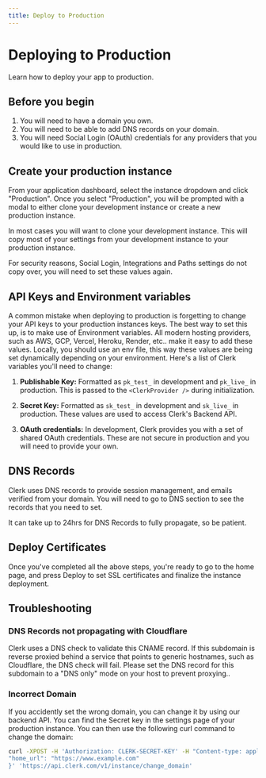 ```yaml
---
title: Deploy to Production
---
```



# Deploying to Production
Learn how to deploy your app to production.

## Before you begin
1. You will need to have a domain you own.
2. You will need to be able to add DNS records on your domain.
3. You will need Social Login (OAuth) credentials for any providers that you would like to use in production.

## Create your production instance

From your application dashboard, select the instance dropdown and click "Production". Once you select "Production", you will be prompted with a modal to either clone your development instance or create a new production instance.

<Images
width={1200}
height={675}
  src="/images/production/production-modal.png"
  alt="Production Modal"
/>

In most cases you will want to clone your development instance. This will copy most of your settings from your development instance to your production instance.

<Callout type="warning">For security reasons, Social Login, Integrations and Paths settings do not copy over, you will need to set these values again.</Callout>

## API Keys and Environment variables
A common mistake when deploying to production is forgetting to change your API keys to your production instances keys. The best way to set this up, is to make use of Environment variables. All modern hosting providers, such as AWS, GCP, Vercel, Heroku, Render, etc.. make it easy to add these values. Locally, you should use an env file, this way these values are being set dynamically depending on your environment. Here's a list of Clerk variables you'll need to change:

1. **Publishable Key:** Formatted as `pk_test_` in development and `pk_live_` in production. This is passed to the `<ClerkProvider />` during initialization.

2. **Secret Key:** Formatted as `sk_test_` in development and `sk_live_` in production. These values are used to access Clerk's Backend API.

3. **OAuth credentials:** In development, Clerk provides you with a set of shared OAuth credentials. These are not secure in production and you will need to provide your own.​

## DNS Records

Clerk uses DNS records to provide session management, and emails verified from your domain. You will need to go to DNS section to see the records that you need to set.

<Callout type="info">It can take up to 24hrs for DNS Records to fully propagate, so be patient.</Callout>

<Images
  width={1200}
  height={675}
  src="/images/production/production-dns.png"
  alt="Production DNS Records"
/>

## Deploy Certificates
Once you've completed all the above steps, you're ready to go to the home page, and press Deploy to set SSL certificates and finalize the instance deployment.

<Images
  width={1200}
  height={675}
  src="/images/production/production-certificate.png"
  alt="Production Certificate Records"
/>


## Troubleshooting

### DNS Records not propagating with Cloudflare

Clerk uses a DNS check to validate this CNAME record. If this subdomain is reverse proxied behind a service that points to generic hostnames, such as Cloudflare, the DNS check will fail. Please set the DNS record for this subdomain to a "DNS only" mode on your host to prevent proxying..

### Incorrect Domain

If you accidently set the wrong domain, you can change it by using our backend API. You can find the Secret key in the settings page of your production instance. You can then use the following curl command to change the domain:

```bash copy
curl -XPOST -H 'Authorization: CLERK-SECRET-KEY' -H "Content-type: application/json" -d '{
"home_url": "https://www.example.com"
}' 'https://api.clerk.com/v1/instance/change_domain'
```
